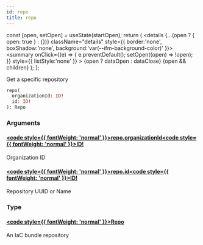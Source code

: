 ```yaml
---
id: repo
title: repo
---
```









  const [open, setOpen] = useState(startOpen);
  return (
    <details {...(open ? { open: true } : {})} className="details" style={{ border:'none', boxShadow:'none', background:'var(--ifm-background-color)' }}>
      <summary
        onClick={(e) => {
          e.preventDefault();
          setOpen((open) => !open);
        }}
        style={{ listStyle:'none' }}
      >
      {open ? dataOpen : dataClose}
      </summary>
      {open && children}
    </details>
  );
};








Get a specific repository


```graphql
repo(
  organizationId: ID!
  id: ID!
): Repo
```




### Arguments

#### [<code style={{ fontWeight: 'normal' }}>repo.<b>organizationId</b></code>](#)<Bullet />[<code style={{ fontWeight: 'normal' }}><b>ID!</b></code>](/swapi/types/scalars/id.mdx) <Badge class="badge badge--secondary badge--non_null" text="non-null"/> <Badge class="badge badge--secondary " text="scalar"/> 
Organization ID


#### [<code style={{ fontWeight: 'normal' }}>repo.<b>id</b></code>](#)<Bullet />[<code style={{ fontWeight: 'normal' }}><b>ID!</b></code>](/swapi/types/scalars/id.mdx) <Badge class="badge badge--secondary badge--non_null" text="non-null"/> <Badge class="badge badge--secondary " text="scalar"/> 
Repository UUID or Name


### Type

#### [<code style={{ fontWeight: 'normal' }}><b>Repo</b></code>](/swapi/types/objects/repo.mdx) <Badge class="badge badge--secondary " text="object"/> 
An IaC bundle repository